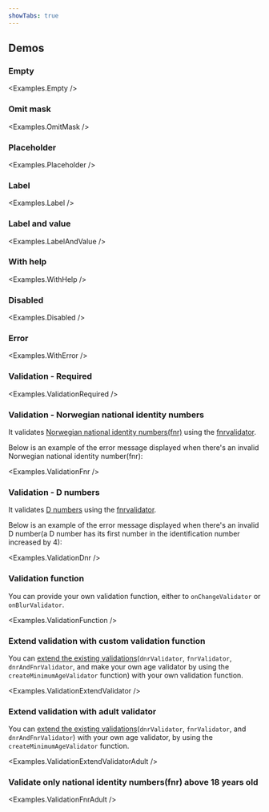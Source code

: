 ```yaml
---
showTabs: true
---
```



## Demos

### Empty

<Examples.Empty />

### Omit mask

<Examples.OmitMask />

### Placeholder

<Examples.Placeholder />

### Label

<Examples.Label />

### Label and value

<Examples.LabelAndValue />

### With help

<Examples.WithHelp />

### Disabled

<Examples.Disabled />

### Error

<Examples.WithError />

### Validation - Required

<Examples.ValidationRequired />

### Validation - Norwegian national identity numbers

It validates [Norwegian national identity numbers(fnr)](https://www.skatteetaten.no/en/person/national-registry/identitetsnummer/fodselsnummer/) using the [fnrvalidator](https://github.com/navikt/fnrvalidator).

Below is an example of the error message displayed when there's an invalid Norwegian national identity number(fnr):

<Examples.ValidationFnr />

### Validation - D numbers

It validates [D numbers](https://www.skatteetaten.no/en/person/national-registry/identitetsnummer/d-nummer/) using the [fnrvalidator](https://github.com/navikt/fnrvalidator).

Below is an example of the error message displayed when there's an invalid D number(a D number has its first number in the identification number increased by 4):

<Examples.ValidationDnr />

### Validation function

You can provide your own validation function, either to `onChangeValidator` or `onBlurValidator`.

<Examples.ValidationFunction />

### Extend validation with custom validation function

You can [extend the existing validations](/uilib/extensions/forms/create-component/useFieldProps/info/#validators)(`dnrValidator`, `fnrValidator`, `dnrAndFnrValidator`, and make your own age validator by using the `createMinimumAgeValidator` function) with your own validation function.

<Examples.ValidationExtendValidator />

### Extend validation with adult validator

You can [extend the existing validations](/uilib/extensions/forms/create-component/useFieldProps/info/#validators)(`dnrValidator`, `fnrValidator`, and `dnrAndFnrValidator`) with your own age validator, by using the `createMinimumAgeValidator` function.

<Examples.ValidationExtendValidatorAdult />

### Validate only national identity numbers(fnr) above 18 years old

<Examples.ValidationFnrAdult />
